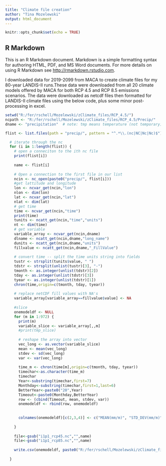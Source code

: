 ```yaml
---
title: "Climate file creation"
author: "Tina Mozelewski"
output: html_document
---
```


```r
knitr::opts_chunk$set(echo = TRUE)
```

## R Markdown

This is an R Markdown document. Markdown is a simple formatting syntax for authoring HTML, PDF, and MS Word documents. For more details on using R Markdown see <http://rmarkdown.rstudio.com>.



I downloaded data for 2019-2099 from MACA to create climate files for my 80-year LANDIS-II runs.These data were downloaded from all 20 climate models offered by MACA
for both RCP 4.5 and RCP 8.5 emissions scenarios. The data were downloaded as netcdf files then formatted for LANDIS-II climate files using the below code, plus some minor post-processing in excel.


```r
setwd("R:/fer/rschell/Mozelewski/zClimate_files/RCP_4.5/")
ncpath <- "R:/fer/rschell/Mozelewski/zClimate_files/RCP_4.5/Precip/"
dname <- "precipitation"  # note: tmp means temperature (not temporary)

flist <- list.files(path = "precip/", pattern = "^.*\\.(nc|NC|Nc|Nc)$")

  # iterate through the nc
  for (i in 1:length(flist)) {
    # open a conneciton to the ith nc file
    print(flist[i])
    
    name <- flist[i]
    
    # Open a connection to the first file in our list
    ncin <- nc_open(paste0("precip/", flist[i]))
    #get lattitude and longitude
    lon <- ncvar_get(ncin,"lon")
    nlon <- dim(lon)
    lat <- ncvar_get(ncin,"lat")
    nlat <- dim(lat)
    # get time
    time <- ncvar_get(ncin,"time")
    print(time)
    tunits <- ncatt_get(ncin,"time","units")
    nt <- dim(time)
    # get variable
    variable_array <- ncvar_get(ncin,dname)
    dlname <- ncatt_get(ncin,dname,"long_name")
    dunits <- ncatt_get(ncin,dname,"units")
    fillvalue <- ncatt_get(ncin,dname,"_FillValue")
    
    # convert time -- split the time units string into fields
    tustr <- strsplit(tunits$value, " ")
    tdstr <- strsplit(unlist(tustr)[3], "-")
    tmonth <- as.integer(unlist(tdstr)[2])
    tday <- as.integer(unlist(tdstr)[3])
    tyear <- as.integer(unlist(tdstr)[1])
    chron(time,origin=c(tmonth, tday, tyear))
    
    # replace netCDF fill values with NA's
    variable_array[variable_array==fillvalue$value] <- NA
    
    #slice
    onemodeldf <- NULL
    for (m in 1:972) {
      print(m)
      variable_slice <- variable_array[,,m]
      #print(tmp_slice)
    
      # reshape the array into vector
      vec_long <- as.vector(variable_slice)
      mean <- mean(vec_long)
      stdev <- sd(vec_long)
      var <- var(vec_long)
    
      time_m <- chron(time[m],origin=c(tmonth, tday, tyear))
      timechar<-as.character(time_m)
      timechar
      Year<-substring(timechar,first=7)
      Monthday<-substring(timechar,first=1,last=6)
      BetterYear<-paste0("20",Year)
      Timeout<-paste0(Monthday,BetterYear)
      row <- (cbind(Timeout, mean, stdev, var))
      onemodeldf <- rbind(row, onemodeldf)
      
      
      colnames(onemodeldf)[c(2,3,4)] <- c("MEAN(mm/m)", "STD_DEV(mm/m)", "VARIANCE(mm/m^2)")
      
    }
    
    file<-gsub("i1p1_rcp45.nc","",name)
    file<-gsub("i1p1_rcp85.nc","",name)
    
    write.csv(onemodeldf, paste0("R:/fer/rschell/Mozelewski/zClimate_files/RCP_4.5/Precip/",file,".csv"), row.names = FALSE)
    
  }
```
